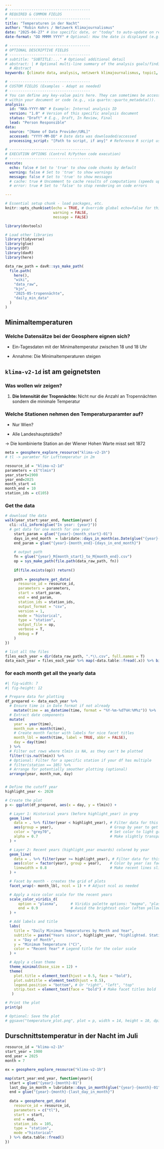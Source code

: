```yaml
---
# -------------------------------------
# REQUIRED & COMMON FIELDS
# -------------------------------------
title: "Temperaturen in der Nacht"
author: "Robin Kohrs / Netzwerk Klimajournalismus"
date: "2025-04-27" # Use specific date, or "today" to auto-update on render
date-format: "DD MMMM YYYY" # Optional: How the date is displayed (e.g., 17 October 2023)

# -------------------------------------
# OPTIONAL DESCRIPTIVE FIELDS
# -------------------------------------
# subtitle: "SUBTITLE:..." # Optional additional detail
# abstract: | # Optional multi-line summary of the analysis goals/findings
  # Abstract
keywords: [climate data, analysis, netzwerk klimajournalismus, topic1, topic2] # Optional keywords

# -------------------------------------
# CUSTOM FIELDS (Examples - Adapt as needed)
# -------------------------------------
# You can define any key-value pairs here. They can sometimes be accessed
# within your document or code (e.g., via quarto::quarto_metadata()).
analysis:
  id: "NKA-YYYY-NN" # Example: Internal analysis ID
  version: "1.0" # Version of this specific analysis document
  status: "Draft" # E.g., Draft, In Review, Final
  lead: "Person Responsible"
data:
  source: "[Name of Data Provider/URL]"
  accessed: "YYYY-MM-DD" # Date data was downloaded/accessed
  processing_script: "[Path to script, if any]" # Reference R script used

# -------------------------------------
# EXECUTION OPTIONS (Control R/Python code execution)
# -------------------------------------
execute:
  echo: false # Set to 'true' to show code chunks by default
  warning: false # Set to 'true' to show warnings
  message: false # Set to 'true' to show messages
  # cache: true # Uncomment to cache results of computations (speeds up re-rendering)
  # error: true # Set to 'false' to stop rendering on code errors

---
```





```r
# Essential setup chunk - load packages, etc.
knitr::opts_chunk$set(echo = TRUE, # Override global echo=false for this chunk if needed
                      warning = FALSE,
                      message = FALSE)

library(devtools)

# Load other libraries
library(tidyverse)
library(glue)
library(DT)
library(davR)
library(here)

data_raw_path = davR::sys_make_path(
  file.path(
    here(),
    "wiki",
    "data_raw",
    "kjn",
    "2025-05-tropennächte",
    "daily_min_data"
  )
)

```

## Minimaltemperaturen

### Welche Datensätze bei der Geosphere eignen sich?

- Ein-Tagesdaten mit der Minimaltemperatur zwischen 18 und 18 Uhr

- Annahme: Die Minimaltemperaturen steigen

:::{.callout-note}
## `klima-v2-1d` ist am geignetsten
:::

### Was wollen wir zeigen?

1. **Die Intensität der Tropnnächte: ** Nicht nur die Anzahl an Tropennächten sondern die minimale Temperatur


### Welche Stationen nehmen den Temperaturparamter auf?

- Nur Wien?

- Alle Landeshauptstädte?

-> Die kombinierte Station an der Wiener Hohen Warte misst seit 1872


:::{.callout-note collapse=true}
```r
meta = geosphere_explore_resource("klima-v2-1h")
# tl -> paramter für Lufttemperatur in 2m
```

```r
resource_id = "klima-v2-1d"
parameters = c("tlmin")
year_start=1900
year_end=2025
month_start =4
month_end = 10
station_ids = c(105)
```

:::


### Get the data

```r
# download the data
walk(year_start:year_end, function(year) {
  cli::cli_inform(glue("In year: {year}"))
  # get data for one month for one year
    start_param = glue("{year}-{month_start}-01")
    days_in_end_month  = lubridate::days_in_month(as.Date(glue("{year}-{month_end}-01")))
    end_param = glue("{year}-{month_end}-{days_in_end_month}")
    
    # output path
    fn = glue("{year}_M{month_start}_to_M{month_end}.csv")
    op = sys_make_path(file.path(data_raw_path, fn))
    
    if(file.exists(op)) return()
    
    path = geosphere_get_data(
      resource_id = resource_id,
      parameters = parameters,
      start = start_param,
      end = end_param,
      station_ids = station_ids,
      output_format = "csv",
      version = 1,
      mode = "historical",
      type = "station",
      output_file = op,
      verbose = T,
      debug = F
    )
})

# list all the files
files_each_year = dir(data_raw_path, ".*\\.csv", full.names = T)
data_each_year = files_each_year %>% map(~data.table::fread(.x)) %>% bind_rows()
```

### for each month get all the yearly data

```r
#| fig-width: 7
#| fig-height: 12

# Prepare data for plotting
df_prepared <- data_each_year %>%
  # Ensure time is in Date format if not already
    mutate(time = as_datetime(time, format = "%Y-%m-%dT%H:%M%z")) %>% 
  # Extract date components
  mutate(
    year = year(time),
    month_num = month(time),
    # Create month factor with labels for nice facet titles
    month_lbl = month(time, label = TRUE, abbr = FALSE),
    day = day(time)
  ) %>%
  # Filter out rows where tlmin is NA, as they can't be plotted
  filter(!is.na(tlmin)) %>%
  # Optional: Filter for a specific station if your df has multiple
  # filter(station == 105) %>%
  # Arrange for potentially smoother plotting (optional)
  arrange(year, month_num, day)


# Define the cutoff year
highlight_year <- 2020

# Create the plot
p <- ggplot(df_prepared, aes(x = day, y = tlmin)) +

  # Layer 1: Historical years (before highlight_year) in grey
  geom_line(
    data = . %>% filter(year < highlight_year), # Filter data for this layer
    aes(group = year),                          # Group by year to get separate lines
    color = "grey70",                           # Set color to light grey
    alpha = 0.7                                 # Make slightly transparent
  ) +

  # Layer 2: Recent years (highlight_year onwards) colored by year
  geom_line(
    data = . %>% filter(year >= highlight_year), # Filter data for this layer
    aes(color = factor(year), group = year),    # Color by year (as factor)
    linewidth = 0.8                             # Make recent lines slightly thicker (optional)
  ) +

  # Facet by month - creates the grid of plots
  facet_wrap(~ month_lbl, ncol = 1) + # Adjust ncol as needed

  # Apply a nice color scale for the recent years
  scale_color_viridis_d(
      option = "plasma",      # Viridis palette options: "magma", "plasma", "inferno", "viridis", "cividis"
      end = 0.9               # Avoid the brightest color (often yellow)
  ) +

  # Add labels and title
  labs(
    title = "Daily Minimum Temperatures by Month and Year",
    subtitle = paste("Years since", highlight_year, "highlighted. Station:", first(df_prepared$station)), # Adjust if needed
    x = "Day of Month",
    y = "Minimum Temperature (°C)",
    color = "Recent Year" # Legend title for the color scale
  ) +

  # Apply a clean theme
  theme_minimal(base_size = 12) +
  theme(
    plot.title = element_text(hjust = 0.5, face = "bold"),
    plot.subtitle = element_text(hjust = 0.5),
    legend.position = "bottom", # Or "right", "left", "top"
    strip.text = element_text(face = "bold") # Make facet titles bold
   )

# Print the plot
print(p)

# Optional: Save the plot
# ggsave("temperature_plot.png", plot = p, width = 14, height = 10, dpi = 300)
```


## Durschnittstemperatur in der Nacht im Juli


```r
resource_id = "klima-v2-1h"
start_year = 1900
end_year = 2025
month = 7

ex = geosphere_explore_resource("klima-v2-1h")

map(start_year:end_year, function(year){
  start = glue("{year}-{month}-01")
  last_day_in_month = lubridate::days_in_month(glue("{year}-{month}-01"))
  end = glue("{year}-{month}-{last_day_in_month}")
  
  data = geosphere_get_data(
    resource_id = resource_id,
    parameters = c("tl"),
    start = start,
    end = end,
    station_ids = 105,
    type = "station",
    mode ="historical"
  ) %>% data.table::fread()
})


```





